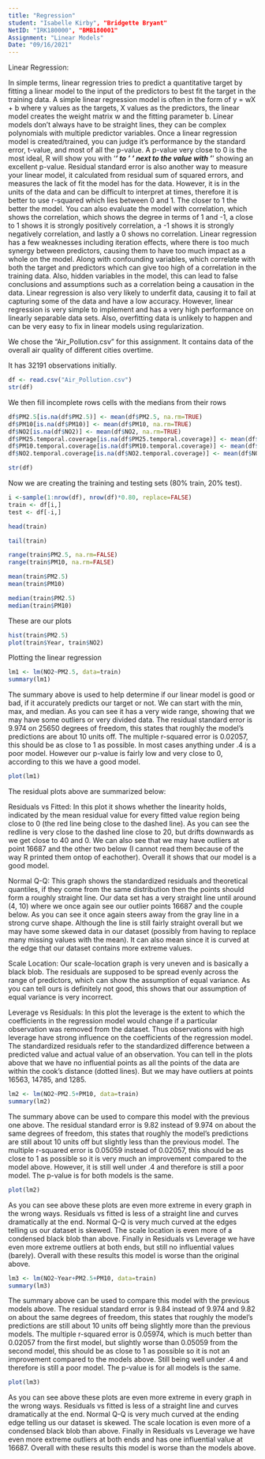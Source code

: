 ```yaml
---
title: "Regression"
student: "Isabelle Kirby", "Bridgette Bryant" 
NetID: "IRK180000", "BMB180001"
Assignment: "Linear Models"
Date: "09/16/2021"
---
```

Linear Regression:

In simple terms, linear regression tries to predict a quantitative target by fitting a linear model to the input of the predictors to best fit the target in the training data. A simple linear regression model is often in the form of y = wX + b where y values as the targets, X values as the predictors, the linear model creates the weight matrix w and the fitting parameter b. Linear models don't always have to be straight lines, they can be complex polynomials with multiple predictor variables. Once a linear regression model is created/trained, you can judge it's performance by the standard error, t-value, and most of all the p-value. A p-value very close to 0 is the most ideal, R will show you with '***' to ' ' next to the value with '***' showing an excellent p-value. Residual standard error is also another way to measure your linear model, it calculated from residual sum of squared errors, and measures the lack of fit the model has for the data. However, it is in the units of the data and can be difficult to interpret at times, therefore it is better to use r-squared which lies between 0 and 1. The closer to 1 the better the model. You can also evaluate the model with correlation, which shows the correlation, which shows the degree in terms of 1 and -1, a close to 1 shows it is strongly positively correlation, a -1 shows it is strongly negatively correlation, and lastly a 0 shows no correlation. Linear regression has a few weaknesses including iteration effects, where there is too much synergy between predictors, causing them to have too much impact as a whole on the model. Along with confounding variables, which correlate with both the target and predictors which can give too high of a correlation in the training data. Also, hidden variables in the model, this can lead to false conclusions and assumptions such as a correlation being a causation in the data. Linear regression is also very likely to underfit data, causing it to fail at capturing some of the data and have a low accuracy. However, linear regression is very simple to implement and has a very high performance on linearly separable data sets. Also, overfitting data is unlikely to happen and can be very easy to fix in linear models using regularization.

We chose the "Air_Pollution.csv" for this assignment. It contains data of the overall air quality of different cities overtime. 

It has 32191 observations initially.
```r
df <- read.csv("Air_Pollution.csv")
str(df)
```
We then fill incomplete rows cells with the medians from their rows
```r
df$PM2.5[is.na(df$PM2.5)] <- mean(df$PM2.5, na.rm=TRUE)
df$PM10[is.na(df$PM10)] <- mean(df$PM10, na.rm=TRUE)
df$NO2[is.na(df$NO2)] <- mean(df$NO2, na.rm=TRUE)
df$PM25.temporal.coverage[is.na(df$PM25.temporal.coverage)] <- mean(df$PM25.temporal.coverage, na.rm=TRUE)
df$PM10.temporal.coverage[is.na(df$PM10.temporal.coverage)] <- mean(df$PM10.temporal.coverage, na.rm=TRUE)
df$NO2.temporal.coverage[is.na(df$NO2.temporal.coverage)] <- mean(df$NO2.temporal.coverage, na.rm=TRUE)

str(df)
```

Now we are creating the training and testing sets (80% train, 20% test).
```r
i <-sample(1:nrow(df), nrow(df)*0.80, replace=FALSE)
train <- df[i,]
test <- df[-i,]
```

```r
head(train)

tail(train)

range(train$PM2.5, na.rm=FALSE)
range(train$PM10, na.rm=FALSE)

mean(train$PM2.5)
mean(train$PM10)

median(train$PM2.5)
median(train$PM10)

```
These are our plots
```r
hist(train$PM2.5)
plot(train$Year, train$NO2)
```



Plotting the linear regression
```r
lm1 <- lm(NO2~PM2.5, data=train)
summary(lm1)
```
The summary above is used to help determine if our linear model is good or bad, if it accurately predicts our target or not. We can start with the min, max, and median. As you can see it has a very wide range, showing that we may have some outliers or very divided data. The residual standard error is 9.974 on 25650 degrees of freedom, this states that roughly the model's predictions are about 10 units off. The multiple r-squared error is 0.02057, this should be as close to 1 as possible. In most cases anything under .4 is a poor model. However our p-value is fairly low and very close to 0, according to this we have a good model.



```r
plot(lm1)
```

The residual plots above are summarized below:

Residuals vs Fitted:
In this plot it shows whether the linearity holds, indicated by the mean residual value for every fitted value region being close to 0 (the red line being close to the dashed line). As you can see the redline is very close to the dashed line close to 20, but drifts downwards as we get close to 40 and 0. We can also see that we may have outliers at point 16687 and the other two below (I cannot read them because of the way R printed them ontop of eachother). Overall it shows that our model is a good model. 

Normal Q-Q:
This graph shows the standardized residuals and theoretical quantiles, if they come from the same distribution then the points should form a roughly straight line. Our data set has a very straight line until around (4, 10) where we once again see our outlier points 16687 and the couple below. As you can see it once again steers away from the gray line in a strong curve shape. Although the line is still fairly straight overall but we may have some skewed data in our dataset (possibly from having to replace many missing values with the mean). It can also mean since it is curved at the edge that our dataset contains more extreme values.

Scale Location:
Our scale-location graph is very uneven and is basically a black blob. The residuals are supposed to be spread evenly across the range of predictors, which can show the assumption of equal variance. As you can tell ours is definitely not good, this shows that our assumption of equal variance is very incorrect. 


Leverage vs Residuals:
In this plot the leverage is the extent to which the coefficients in the regression model would change if a particular observation was removed from the dataset. Thus observations with high leverage have strong influence on the coefficients of the regression model. The standardized residuals refer to the standardized difference between a predicted value and actual value of an observation. You can tell in the plots above that we have no influential points as all the points of the data are within the cook's distance (dotted lines). But we may have outliers at points 16563, 14785, and 1285.

```r
lm2 <- lm(NO2~PM2.5+PM10, data=train)
summary(lm2)
```

The summary above can be used to compare this model with the previous one above. The residual standard error is 9.82 instead of 9.974 on about the same degrees of freedom, this states that roughly the model's predictions are still about 10 units off but slightly less than the previous model. The multiple r-squared error is 0.05059 instead of 0.02057, this should be as close to 1 as possible so it is very much an improvement compared to the model above. However, it is still well under .4 and therefore is still a poor model. The p-value is for both models is the same.

```r
plot(lm2)
```

As you can see above these plots are even more extreme in every graph in the wrong ways. Residuals vs fitted is less of a straight line and curves dramatically at the end. Normal Q-Q is very much curved at the edges telling us our dataset is skewed. The scale location is even more of a condensed black blob than above. Finally in Residuals vs Leverage we have even more extreme outliers at both ends, but still no influential values (barely). Overall with these results this model is worse than the original above.


```r
lm3 <- lm(NO2~Year+PM2.5+PM10, data=train)
summary(lm3)
```
The summary above can be used to compare this model with the previous models above. The residual standard error is 9.84 instead of 9.974 and 9.82 on about the same degrees of freedom, this states that roughly the model's predictions are still about 10 units off being slightly more than the previous models. The multiple r-squared error is 0.05974, which is much better than 0.02057 from the first model, but slightly worse than 0.05059 from the second model, this should be as close to 1 as possible so it is not an improvement compared to the models above. Still being well under .4 and therefore is still a poor model. The p-value is for all models is the same.

```r
plot(lm3)
```

As you can see above these plots are even more extreme in every graph in the wrong ways. Residuals vs fitted is less of a straight line and curves dramatically at the end. Normal Q-Q is very much curved at the ending edge telling us our dataset is skewed. The scale location is even more of a condensed black blob than above. Finally in Residuals vs Leverage we have even more extreme outliers at both ends and has one influential value at 16687. Overall with these results this model is worse than the models above.

